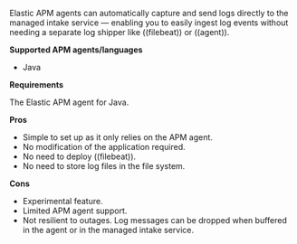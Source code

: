 

Elastic APM agents can automatically capture and send logs directly to the managed intake service &mdash; enabling you to
easily ingest log events without needing a separate log shipper like ((filebeat)) or ((agent)).

**Supported APM agents/languages**

* Java

**Requirements**

The Elastic APM agent for Java.

**Pros**

* Simple to set up as it only relies on the APM agent.
* No modification of the application required.
* No need to deploy ((filebeat)).
* No need to store log files in the file system.

**Cons**

* Experimental feature.
* Limited APM agent support.
* Not resilient to outages. Log messages can be dropped when buffered in the agent or in the managed intake service.
